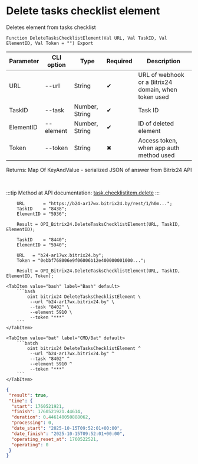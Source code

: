 ﻿---
sidebar_position: 3
description: Delete tasks checklist element and other functions to work with Bitrix24 in the Open Integration Package, a free open-source integration library for 1C:Enterprise 8, OneScript and CLI
keywords: [1C, 1С, 1С:Enterprise, 1С:Enterprise 8.3, API, Integration, Services, Exchange, OneScript, CLI, Bitrix24]
---


# Delete tasks checklist element
 Deletes element from tasks checklist



`Function DeleteTasksChecklistElement(Val URL, Val TaskID, Val ElementID, Val Token = "") Export`

  | Parameter | CLI option | Type | Required | Description |
  |-|-|-|-|-|
  | URL | --url | String | &#x2714; | URL of webhook or a Bitrix24 domain, when token used |
  | TaskID | --task | Number, String | &#x2714; | Task ID |
  | ElementID | --element | Number, String | &#x2714; | ID of deleted element |
  | Token | --token | String | &#x2716; | Access token, when app auth method used |

  
  Returns:  Map Of KeyAndValue - serialized JSON of answer from Bitrix24 API

<br/>

:::tip
Method at API documentation: [task.checklistitem.delete](https://dev.1c-bitrix.ru/rest_help/tasks/task/checklistitem/delete.php)
:::
<br/>


```bsl title="1C:Enterprise/OneScript code example"
    URL       = "https://b24-ar17wx.bitrix24.by/rest/1/h0m...";
    TaskID    = "8438";
    ElementID = "5936";

    Result = OPI_Bitrix24.DeleteTasksChecklistElement(URL, TaskID, ElementID);

    TaskID    = "8440";
    ElementID = "5940";

    URL   = "b24-ar17wx.bitrix24.by";
    Token = "0ebbf768006e9f06006b12e400000001000...";

    Result = OPI_Bitrix24.DeleteTasksChecklistElement(URL, TaskID, ElementID, Token);
```
 

 <Tabs>
  
    <TabItem value="bash" label="Bash" default>
        ```bash
            oint bitrix24 DeleteTasksChecklistElement \
             --url "b24-ar17wx.bitrix24.by" \
             --task "8402" \
             --element 5910 \
             --token "***"
        ```
    </TabItem>
  
    <TabItem value="bat" label="CMD/Bat" default>
        ```batch
            oint bitrix24 DeleteTasksChecklistElement ^
             --url "b24-ar17wx.bitrix24.by" ^
             --task "8402" ^
             --element 5910 ^
             --token "***"
        ```
    </TabItem>
</Tabs>


```json title="Result"
{
 "result": true,
 "time": {
  "start": 1760521921,
  "finish": 1760521921.44614,
  "duration": 0.446140050888062,
  "processing": 0,
  "date_start": "2025-10-15T09:52:01+00:00",
  "date_finish": "2025-10-15T09:52:01+00:00",
  "operating_reset_at": 1760522521,
  "operating": 0
 }
}
```
